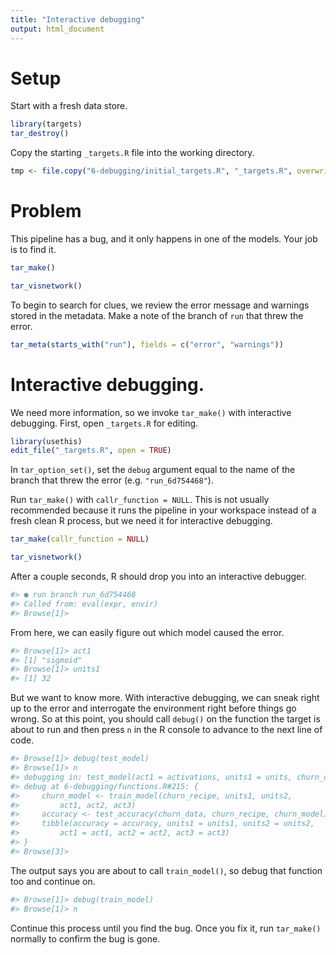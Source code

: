 ```yaml
---
title: "Interactive debugging"
output: html_document
---
```


# Setup

Start with a fresh data store.

```r
library(targets)
tar_destroy()
```

Copy the starting `_targets.R` file into the working directory.

```r
tmp <- file.copy("6-debugging/initial_targets.R", "_targets.R", overwrite = TRUE)
```

# Problem

This pipeline has a bug, and it only happens in one of the models. Your job is to find it.

```r
tar_make()
```

```r
tar_visnetwork()
```

To begin to search for clues, we review the error message and warnings stored in the metadata. Make a note of the branch of `run` that threw the error.

```r
tar_meta(starts_with("run"), fields = c("error", "warnings"))
```

# Interactive debugging.

We need more information, so we invoke `tar_make()` with interactive debugging. First, open `_targets.R` for editing.

```r
library(usethis)
edit_file("_targets.R", open = TRUE)
```

In `tar_option_set()`, set the `debug` argument equal to the name of the branch that threw the error (e.g. `"run_6d754468"`).

Run `tar_make()` with `callr_function = NULL`. This is not usually recommended because it runs the pipeline in your workspace instead of a fresh clean R process, but we need it for interactive debugging.

```r
tar_make(callr_function = NULL)
```

```r
tar_visnetwork()
```

After a couple seconds, R should drop you into an interactive debugger.

```r
#> ● run branch run_6d754468
#> Called from: eval(expr, envir)
#> Browse[1]> 
```

From here, we can easily figure out which model caused the error.

```r
#> Browse[1]> act1
#> [1] "sigmoid"
#> Browse[1]> units1
#> [1] 32
```

But we want to know more. With interactive debugging, we can sneak right up to the error and interrogate the environment right before things go wrong. So at this point, you should call `debug()` on the function the target is about to run and then press `n` in the R console to advance to the next line of code.

```r
#> Browse[1]> debug(test_model)
#> Browse[1]> n
#> debugging in: test_model(act1 = activations, units1 = units, churn_data, churn_recipe)
#> debug at 6-debugging/functions.R#215: {
#>     churn_model <- train_model(churn_recipe, units1, units2, 
#>         act1, act2, act3)
#>     accuracy <- test_accuracy(churn_data, churn_recipe, churn_model)
#>     tibble(accuracy = accuracy, units1 = units1, units2 = units2, 
#>         act1 = act1, act2 = act2, act3 = act3)
#> }
#> Browse[3]> 
```

The output says you are about to call `train_model()`, so debug that function too and continue on.

```r
#> Browse[1]> debug(train_model)
#> Browse[1]> n
```

Continue this process until you find the bug. Once you fix it, run `tar_make()` normally to confirm the bug is gone.
